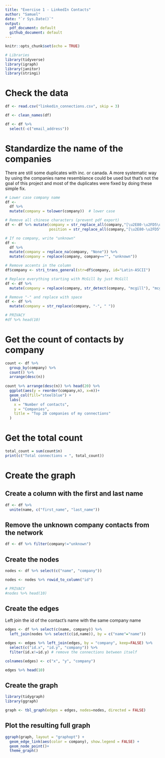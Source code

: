 ```yaml
---
title: "Exercise 1 - LinkedIn Contacts"
author: "Samuel"
date: "`r Sys.Date()`"
output: 
  pdf_document: default
  github_document: default
---
```


```r
knitr::opts_chunk$set(echo = TRUE)

# Libraries
library(tidyverse)
library(igraph)
library(janitor)
library(stringi)
```

# Check the data

```r
df <- read.csv("linkedin_connections.csv", skip = 3)

df <- clean_names(df)

df <- df %>% 
  select(-c("email_address"))

```

# Standardize the name of the companies

There are still some duplicates with inc. or canada. A more systematic way by using the companies name resemblance could be used but that's not the goal of this project and most of the duplicates were fixed by doing these simple fix.

```r
# Lower case company name
df <- 
  df %>% 
  mutate(company = tolower(company))  # lower case

# Remove all chinese characters (prevent pdf export)
df <- df %>% mutate(company = str_replace_all(company,"[\u2E80-\u2FD5\u3190-\u319f\u3400-\u4DBF\u4E00-\u9FCC\uF900-\uFAAD]", ""),
                    position = str_replace_all(company,"[\u2E80-\u2FD5\u3190-\u319f\u3400-\u4DBF\u4E00-\u9FCC\uF900-\uFAAD]", ""))

# If no company, write "unknown"
df <- 
  df %>% 
  mutate(company = replace_na(company, "None")) %>% 
  mutate(company = replace(company, company=="", "unknown"))

# Remove accents in the column
df$company <- stri_trans_general(str=df$company, id="Latin-ASCII")

# Replace everything starting with McGill by just McGill
df <- df %>% 
  mutate(company = replace(company, str_detect(company, "mcgill"), "mcgill"))

# Remove "-" and replace with space
df <- df %>% 
  mutate(company = str_replace(company, "-", " "))

# PRIVACY
#df %>% head(10)
```

# Get the count of contacts by company

```r
count <- df %>% 
  group_by(company) %>% 
  count() %>% 
  arrange(desc(n))
  
count %>% arrange(desc(n)) %>% head(20) %>% 
  ggplot(aes(y = reorder(company,n), x=n))+
  geom_col(fill="steelblue") +
  labs(
    x = "Number of contacts",
    y = "Companies",
    title = "Top 20 companies of my connections"
  )


```

# Get the total count

```r
total_count = sum(count$n)
print(c("Total connections = ", total_count))

```

# Create the graph

## Create a column with the first and last name

```r
df <- df %>% 
  unite(name, c("first_name", "last_name"))

```

## Remove the unknown company contacts from the network
```r
df <- df %>% filter(company!="unknown")


```


## Create the nodes
```r
nodes <- df %>% select(c("name", "company"))

nodes <- nodes %>% rowid_to_column("id")

# PRIVACY
#nodes %>% head(10)

```

## Create the edges
Left join the id of the contact's name with the same company name

```r

edges <- df %>% select(c(name, company)) %>% 
  left_join(nodes %>% select(c(id,name)), by = c("name"="name"))

edges <- edges %>% left_join(edges, by = "company", keep=FALSE) %>% 
  select(c("id.x", "id.y", "company")) %>% 
  filter(id.x!=id.y) # remove the connections between itself

colnames(edges) <- c("x", "y", "company")

edges %>% head(10)

```

## Create the graph
```r
library(tidygraph)
library(ggraph)

graph <- tbl_graph(edges = edges, nodes=nodes, directed = FALSE)


```


## Plot the resulting full graph
```r
ggraph(graph, layout = "graphopt") + 
  geom_edge_link(aes(color = company), show.legend = FALSE) + 
  geom_node_point()+
  theme_graph()

```

